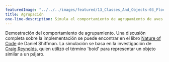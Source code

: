 ---
featuredImage: "../../../images/featured/13_Classes_And_Objects-03_Flocking-thumbnail.png"
title: Agrupación
one-line-description: Simula el comportamiento de agrupamiento de aves.
---

Demostración del comportamiento de agrupamiento.
Una discusión completa sobre la implementación se puede encontrar en el libro
<a href="https://natureofcode.com/book/chapter-6-autonomous-agents/">Nature of Code</a>
de Daniel Shiffman. La simulación se basa en la investigación de
<a href="http://www.red3d.com/cwr/">Craig Reynolds</a>, quien
utilizó el término 'boid' para representar un objeto similar a un pájaro.